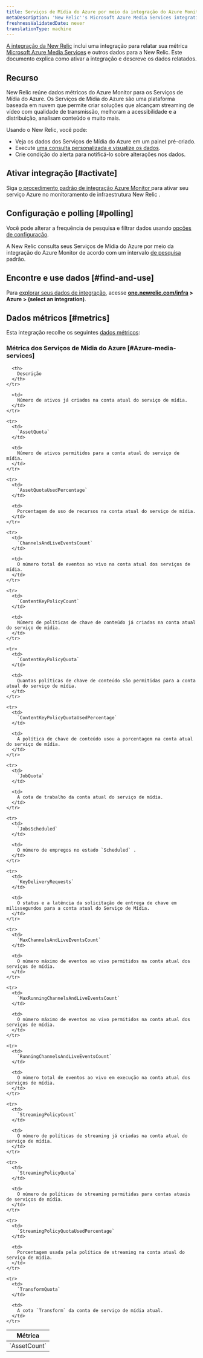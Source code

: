 ```yaml
---
title: Serviços de Mídia do Azure por meio da integração do Azure Monitor
metaDescription: 'New Relic''s Microsoft Azure Media Services integration: what data it reports and how to enable it.'
freshnessValidatedDate: never
translationType: machine
---
```


[A integração da New Relic](/docs/infrastructure/introduction-infra-monitoring) inclui uma integração para relatar sua métrica [Microsoft Azure Media Services](https://learn.microsoft.com/en-us/azure/media-services) e outros dados para a New Relic. Este documento explica como ativar a integração e descreve os dados relatados.

## Recurso

New Relic reúne dados métricos do Azure Monitor para os Serviços de Mídia do Azure. Os Serviços de Mídia do Azure são uma plataforma baseada em nuvem que permite criar soluções que alcançam streaming de vídeo com qualidade de transmissão, melhoram a acessibilidade e a distribuição, analisam conteúdo e muito mais.

Usando o New Relic, você pode:

* Veja os dados dos Serviços de Mídia do Azure em um painel pré-criado.
* Execute [uma consulta personalizada e visualize os dados](/docs/infrastructure/integrations-getting-started/getting-started/use-integration-data-new-relic-insights).
* Crie condição do alerta para notificá-lo sobre alterações nos dados.

## Ativar integração [#activate]

Siga [o procedimento padrão de integração Azure Monitor ](/docs/infrastructure/microsoft-azure-integrations/azure-integrations-list/azure-monitor)para ativar seu serviço Azure no monitoramento de infraestrutura New Relic .

## Configuração e polling [#polling]

Você pode alterar a frequência de pesquisa e filtrar dados usando [opções de configuração](/docs/infrastructure/microsoft-azure-integrations/azure-integrations-list/azure-monitor/#settings).

A New Relic consulta seus Serviços de Mídia do Azure por meio da integração do Azure Monitor de acordo com um intervalo [de pesquisa](/docs/infrastructure/microsoft-azure-integrations/azure-integrations-list/azure-monitor/#settings) padrão.

## Encontre e use dados [#find-and-use]

Para [explorar seus dados de integração](/docs/infrastructure/integrations/find-use-infrastructure-integration-data), acesse <DNT>**[one.newrelic.com/infra](https://one.newrelic.com/infra) &gt; Azure &gt; (select an integration)**</DNT>.

## Dados métricos [#metrics]

Esta integração recolhe os seguintes [dados métricos](/docs/infrastructure/integrations-getting-started/getting-started/understand-integration-data-data-types#metric):

### Métrica dos Serviços de Mídia do Azure [#Azure-media-services]

<table>
  <thead>
    <tr>
      <th style={{ width: "300px" }}>
        Métrica
      </th>

      <th>
        Descrição
      </th>
    </tr>
  </thead>

  <tbody>
    <tr>
      <td>
        `AssetCount`
      </td>

      <td>
        Número de ativos já criados na conta atual do serviço de mídia.
      </td>
    </tr>

    <tr>
      <td>
        `AssetQuota`
      </td>

      <td>
        Número de ativos permitidos para a conta atual do serviço de mídia.
      </td>
    </tr>

    <tr>
      <td>
        `AssetQuotaUsedPercentage`
      </td>

      <td>
        Porcentagem de uso de recursos na conta atual do serviço de mídia.
      </td>
    </tr>

    <tr>
      <td>
        `ChannelsAndLiveEventsCount`
      </td>

      <td>
        O número total de eventos ao vivo na conta atual dos serviços de mídia.
      </td>
    </tr>

    <tr>
      <td>
        `ContentKeyPolicyCount`
      </td>

      <td>
        Número de políticas de chave de conteúdo já criadas na conta atual do serviço de mídia.
      </td>
    </tr>

    <tr>
      <td>
        `ContentKeyPolicyQuota`
      </td>

      <td>
        Quantas políticas de chave de conteúdo são permitidas para a conta atual do serviço de mídia.
      </td>
    </tr>

    <tr>
      <td>
        `ContentKeyPolicyQuotaUsedPercentage`
      </td>

      <td>
        A política de chave de conteúdo usou a porcentagem na conta atual do serviço de mídia.
      </td>
    </tr>

    <tr>
      <td>
        `JobQuota`
      </td>

      <td>
        A cota de trabalho da conta atual do serviço de mídia.
      </td>
    </tr>

    <tr>
      <td>
        `JobsScheduled`
      </td>

      <td>
        O número de empregos no estado `Scheduled` .
      </td>
    </tr>

    <tr>
      <td>
        `KeyDeliveryRequests`
      </td>

      <td>
        O status e a latência da solicitação de entrega de chave em milissegundos para a conta atual do Serviço de Mídia.
      </td>
    </tr>

    <tr>
      <td>
        `MaxChannelsAndLiveEventsCount`
      </td>

      <td>
        O número máximo de eventos ao vivo permitidos na conta atual dos serviços de mídia.
      </td>
    </tr>

    <tr>
      <td>
        `MaxRunningChannelsAndLiveEventsCount`
      </td>

      <td>
        O número máximo de eventos ao vivo permitidos na conta atual dos serviços de mídia.
      </td>
    </tr>

    <tr>
      <td>
        `RunningChannelsAndLiveEventsCount`
      </td>

      <td>
        O número total de eventos ao vivo em execução na conta atual dos serviços de mídia.
      </td>
    </tr>

    <tr>
      <td>
        `StreamingPolicyCount`
      </td>

      <td>
        O número de políticas de streaming já criadas na conta atual do serviço de mídia.
      </td>
    </tr>

    <tr>
      <td>
        `StreamingPolicyQuota`
      </td>

      <td>
        O número de políticas de streaming permitidas para contas atuais de serviços de mídia.
      </td>
    </tr>

    <tr>
      <td>
        `StreamingPolicyQuotaUsedPercentage`
      </td>

      <td>
        Porcentagem usada pela política de streaming na conta atual do serviço de mídia.
      </td>
    </tr>

    <tr>
      <td>
        `TransformQuota`
      </td>

      <td>
        A cota `Transform` da conta de serviço de mídia atual.
      </td>
    </tr>
  </tbody>
</table>